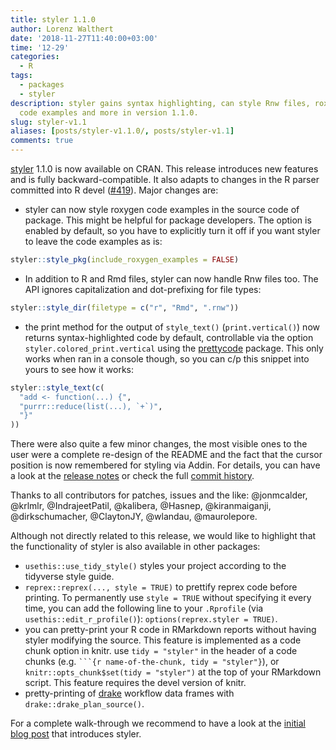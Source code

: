 ```yaml
---
title: styler 1.1.0
author: Lorenz Walthert
date: '2018-11-27T11:40:00+03:00'
time: '12-29'
categories:
  - R
tags:
  - packages
  - styler
description: styler gains syntax highlighting, can style Rnw files, roxygen
  code examples and more in version 1.1.0.
slug: styler-v1.1
aliases: [posts/styler-v1.1.0/, posts/styler-v1.1]
comments: true
---
```


[styler](https://github.com/r-lib/styler) 1.1.0 is now available on CRAN. This 
release introduces new features and is fully backward-compatible. It also
adapts to changes in the R parser committed into R devel ([#419](https://github.com/r-lib/styler/issues/419)). Major changes
are:

* styler can now style roxygen code examples in the source code of package.
  This might be helpful for package developers. The option is enabled by
  default, so you have to explicitly turn it off if you want styler to leave
  the code examples as is: 

```r
styler::style_pkg(include_roxygen_examples = FALSE)
```
  
  
* In addition to R and Rmd files, styler can now handle Rnw files too. The API 
  ignores capitalization and dot-prefixing for file types:

```r
styler::style_dir(filetype = c("r", "Rmd", ".rnw"))
```
* the print method for the output of `style_text()` (`print.vertical()`) now
  returns syntax-highlighted code by default, controllable via the option 
  `styler.colored_print.vertical` using the [prettycode](https://CRAN.R-project.org/package=prettycode) package. This only 
  works when ran in a console though, so you can c/p this snippet into yours
  to see how it works:
  
```r
styler::style_text(c(
  "add <- function(...) {", 
  "purrr::reduce(list(...), `+`)", 
  "}"
))
```


There were also quite a few minor changes, the most visible ones to the user 
were a complete re-design of the README and the fact that the cursor position is 
now remembered for styling via Addin. For details, you can have a look at the [release notes](https://github.com/r-lib/styler/releases/tag/v1.1.0) or check the 
full [commit history](https://github.com/r-lib/styler).


Thanks to all contributors for patches, issues and the like:
@jonmcalder, @krlmlr, @IndrajeetPatil, @kalibera, @Hasnep, @kiranmaiganji, 
@dirkschumacher, @ClaytonJY, @wlandau, @maurolepore.

Although not directly related to this release, we would like to highlight that 
the functionality of styler is also available in other packages:

  - `usethis::use_tidy_style()` styles your project according to the
    tidyverse style guide.
  - `reprex::reprex(..., style = TRUE)` to prettify reprex code before
    printing. To permanently use `style = TRUE` without specifying it
    every time, you can add the following line to your `.Rprofile` (via
    `usethis::edit_r_profile()`): `options(reprex.styler = TRUE)`.
  - you can pretty-print your R code in RMarkdown reports without having
    styler modifying the source. This feature is implemented as a code
    chunk option in knitr. use `tidy = "styler"` in the header of a code
    chunks (e.g. ` ```{r name-of-the-chunk, tidy = "styler"}`), or
    `knitr::opts_chunk$set(tidy = "styler")` at the top of your
    RMarkdown script. This feature requires the devel version of knitr.
  - pretty-printing of [drake](https://github.com/ropensci/drake)
    workflow data frames with `drake::drake_plan_source()`.

For a complete walk-through we recommend to have a look at the [initial blog post](https://lorenzwalthert.netlify.com/posts/stylerpost/) that introduces 
styler.
